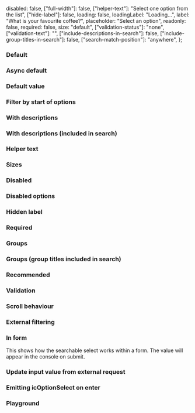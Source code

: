 
<Meta of={IcSelectSearchableStories} />

<Description markdown={readme} />

  disabled: false,
  ["full-width"]: false,
  ["helper-text"]: "Select one option from the list",
  ["hide-label"]: false,
  loading: false,
  loadingLabel: "Loading...",
  label: "What is your favourite coffee?",
  placeholder: "Select an option",
  readonly: false,
  required: false,
  size: "default",
  ["validation-status"]: "none",
  ["validation-text"]: "",
  ["include-descriptions-in-search"]: false,
  ["include-group-titles-in-search"]: false,
  ["search-match-position"]: "anywhere",
};

### Default

<Canvas>
  <Story of={IcSelectSearchableStories.Default} />
</Canvas>

### Async default

<Canvas>
  <Story of={IcSelectSearchableStories.AsyncDefault} />
</Canvas>

### Default value

<Canvas>
  <Story of={IcSelectSearchableStories.DefaultValue} />
</Canvas>

### Filter by start of options

<Canvas>
  <Story of={IcSelectSearchableStories.FilterByStartOfOptions} />
</Canvas>

### With descriptions

<Canvas>
  <Story of={IcSelectSearchableStories.WithDescriptions} />
</Canvas>

### With descriptions (included in search)

<Canvas>
  <Story of={IcSelectSearchableStories.WithDescriptionsIncludedInSearch} />
</Canvas>

### Helper text

<Canvas>
  <Story of={IcSelectSearchableStories.HelperText} />
</Canvas>

### Sizes

<Canvas>
  <Story of={IcSelectSearchableStories.Sizes} />
</Canvas>

### Disabled

<Canvas>
  <Story of={IcSelectSearchableStories.Disabled} />
</Canvas>

### Disabled options

<Canvas>
  <Story of={IcSelectSearchableStories.DisabledOptions} />
</Canvas>

### Hidden label

<Canvas>
  <Story of={IcSelectSearchableStories.HiddenLabel} />
</Canvas>

### Required

<Canvas>
  <Story of={IcSelectSearchableStories.Required} />
</Canvas>

### Groups

<Canvas>
  <Story of={IcSelectSearchableStories.Groups} />
</Canvas>

### Groups (group titles included in search)

<Canvas>
  <Story of={IcSelectSearchableStories.GroupsGroupTitlesIncludedInSearch} />
</Canvas>

### Recommended

<Canvas>
  <Story of={IcSelectSearchableStories.Recommended} />
</Canvas>

### Validation

<Canvas>
  <Story of={IcSelectSearchableStories.Validation} />
</Canvas>

### Scroll behaviour

<Canvas>
  <Story of={IcSelectSearchableStories.ScrollBehaviour} />
</Canvas>

### External filtering

<Canvas>
  <Story of={IcSelectSearchableStories.ExternalFiltering} />
</Canvas>

### In form

This shows how the searchable select works within a form. The value will appear in the console on submit.

<Canvas>
  <Story of={IcSelectSearchableStories.InForm} />
</Canvas>

### Update input value from external request

<Canvas>
  <Story of={IcSelectSearchableStories.UpdateInputValueFromExternalRequest} />
</Canvas>

### Emitting icOptionSelect on enter

<Canvas>
  <Story of={IcSelectSearchableStories.EmittingIcOptionSelectOnEnter} />
</Canvas>

### Playground

<Canvas>
  <Story of={IcSelectSearchableStories.Playground} />
</Canvas>
